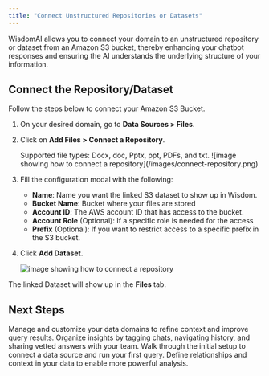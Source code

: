 ```yaml
---
title: "Connect Unstructured Repositories or Datasets"
---
```


WisdomAI allows you to connect your domain to an unstructured repository or dataset from an Amazon S3 bucket, thereby enhancing your chatbot responses and ensuring the AI understands the underlying structure of your information.

## Connect the Repository/Dataset

Follow the steps below to connect your Amazon S3 Bucket.

1. On your desired domain, go to **Data Sources \> Files**.
2. Click on **Add Files \> Connect a Repository**.

   <Info>
     Supported file types: Docx, doc, Pptx, ppt, PDFs, and txt.
   </Info>
   ![image showing how to connect a repository](/images/connect-repository.png)
3. Fill the configuration modal with the following:
   - **Name**: Name you want the linked S3 dataset to show up in Wisdom.
   - **Bucket Name**: Bucket where your files are stored
   - **Account ID**: The AWS account ID that has access to the bucket.
   - **Account Role** (Optional): If a specific role is needed for the access
   - **Prefix** (Optional): If you want to restrict access to a specific prefix in the S3 bucket.
4. Click **Add Dataset**.

   ![image showing how to connect a repository](/images/add-dataset.png)

The linked Dataset will show up in the **Files** tab.

## Next Steps

<CardGroup cols={2}>
  <Card title="Configure Domains" icon="sliders" href="/improve-wisdom-ai-responses/configure-domains">
    Manage and customize your data domains to refine context and improve query results.
  </Card>
  <Card title="Auditing" icon="clipboard-list" href="/using-wisdom-ai-everyday/auditing">
    Organize insights by tagging chats, navigating history, and sharing vetted answers with your team.
  </Card>
  <Card title="Basic Tutorial: Connect and Test" icon="rocket" href="/setting-up-wisdom-ai/basic-tutorial-connect-and-test">
    Walk through the initial setup to connect a data source and run your first query.
  </Card>
  <Card title="Advanced Data Modeling" icon="sitemap" href="/setting-up-wisdom-ai/advanced-data-modeling-creating-knowledge">
    Define relationships and context in your data to enable more powerful analysis.
  </Card>
</CardGroup>